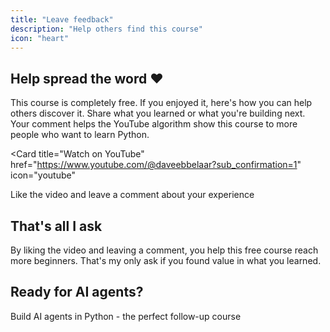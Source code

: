 ```yaml
---
title: "Leave feedback"
description: "Help others find this course"
icon: "heart"
---
```


## Help spread the word ❤️

This course is completely free. If you enjoyed it, here's how you can help others discover it. Share what you learned or what you're building next. Your comment helps the YouTube algorithm show this course to more people who want to learn Python.

<Card
  title="Watch on YouTube"
  href="https://www.youtube.com/@daveebbelaar?sub_confirmation=1"
  icon="youtube"
>
  Like the video and leave a comment about your experience
</Card>

## That's all I ask

By liking the video and leaving a comment, you help this free course reach more beginners. That's my only ask if you found value in what you learned.

## Ready for AI agents?

<CardGroup cols={1}>
  <Card
    title="Continue learning"
    icon="rocket"
    href="/next-steps/ai-agents"
  >
    Build AI agents in Python - the perfect follow-up course
  </Card>
</CardGroup>
